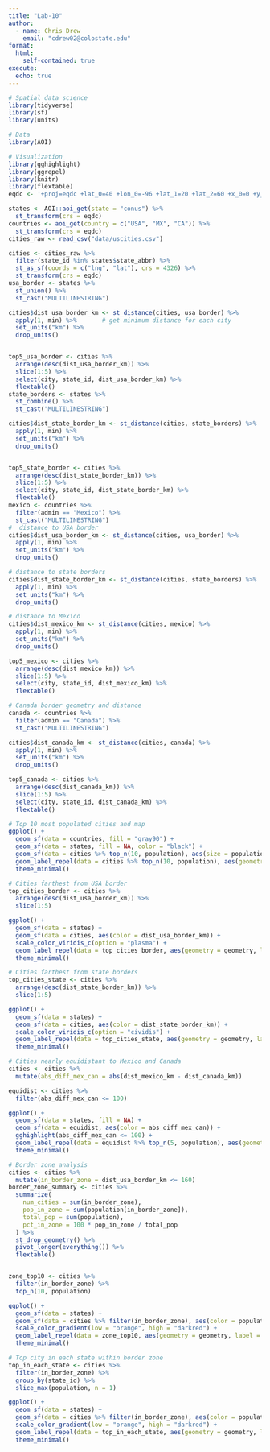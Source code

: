 ```yaml
---
title: "Lab-10"
author:
  - name: Chris Drew
    email: "cdrew02@colostate.edu"
format:
  html:
    self-contained: true
execute:
  echo: true
---
```


```r
# Spatial data science
library(tidyverse)
library(sf)
library(units)

# Data
library(AOI)

# Visualization
library(gghighlight)
library(ggrepel)
library(knitr)
library(flextable)
eqdc <- '+proj=eqdc +lat_0=40 +lon_0=-96 +lat_1=20 +lat_2=60 +x_0=0 +y_0=0 +datum=NAD83 +units=m +no_defs'

states <- AOI::aoi_get(state = "conus") %>%
  st_transform(crs = eqdc)
countries <- aoi_get(country = c("USA", "MX", "CA")) %>%
  st_transform(crs = eqdc)
cities_raw <- read_csv("data/uscities.csv")

cities <- cities_raw %>%
  filter(state_id %in% states$state_abbr) %>%
  st_as_sf(coords = c("lng", "lat"), crs = 4326) %>%
  st_transform(crs = eqdc)
usa_border <- states %>%
  st_union() %>%
  st_cast("MULTILINESTRING")

cities$dist_usa_border_km <- st_distance(cities, usa_border) %>%
  apply(1, min) %>%       # get minimum distance for each city
  set_units("km") %>%
  drop_units()


top5_usa_border <- cities %>%
  arrange(desc(dist_usa_border_km)) %>%
  slice(1:5) %>%
  select(city, state_id, dist_usa_border_km) %>%
  flextable()
state_borders <- states %>%
  st_combine() %>%
  st_cast("MULTILINESTRING")

cities$dist_state_border_km <- st_distance(cities, state_borders) %>%
  apply(1, min) %>%
  set_units("km") %>%
  drop_units()


top5_state_border <- cities %>%
  arrange(desc(dist_state_border_km)) %>%
  slice(1:5) %>%
  select(city, state_id, dist_state_border_km) %>%
  flextable()
mexico <- countries %>%
  filter(admin == "Mexico") %>%
  st_cast("MULTILINESTRING")
#  distance to USA border
cities$dist_usa_border_km <- st_distance(cities, usa_border) %>%
  apply(1, min) %>%
  set_units("km") %>%
  drop_units()

# distance to state borders
cities$dist_state_border_km <- st_distance(cities, state_borders) %>%
  apply(1, min) %>%
  set_units("km") %>%
  drop_units()

# distance to Mexico
cities$dist_mexico_km <- st_distance(cities, mexico) %>%
  apply(1, min) %>%
  set_units("km") %>%
  drop_units()

top5_mexico <- cities %>%
  arrange(desc(dist_mexico_km)) %>%
  slice(1:5) %>%
  select(city, state_id, dist_mexico_km) %>%
  flextable()

# Canada border geometry and distance
canada <- countries %>%
  filter(admin == "Canada") %>%
  st_cast("MULTILINESTRING")

cities$dist_canada_km <- st_distance(cities, canada) %>%
  apply(1, min) %>%
  set_units("km") %>%
  drop_units()

top5_canada <- cities %>%
  arrange(desc(dist_canada_km)) %>%
  slice(1:5) %>%
  select(city, state_id, dist_canada_km) %>%
  flextable()

# Top 10 most populated cities and map
ggplot() +
  geom_sf(data = countries, fill = "gray90") +
  geom_sf(data = states, fill = NA, color = "black") +
  geom_sf(data = cities %>% top_n(10, population), aes(size = population), color = "red") +
  geom_label_repel(data = cities %>% top_n(10, population), aes(geometry = geometry, label = city), stat = "sf_coordinates") +
  theme_minimal()

# Cities farthest from USA border
top_cities_border <- cities %>%
  arrange(desc(dist_usa_border_km)) %>%
  slice(1:5)

ggplot() +
  geom_sf(data = states) +
  geom_sf(data = cities, aes(color = dist_usa_border_km)) +
  scale_color_viridis_c(option = "plasma") +
  geom_label_repel(data = top_cities_border, aes(geometry = geometry, label = city), stat = "sf_coordinates") +
  theme_minimal()

# Cities farthest from state borders
top_cities_state <- cities %>%
  arrange(desc(dist_state_border_km)) %>%
  slice(1:5)

ggplot() +
  geom_sf(data = states) +
  geom_sf(data = cities, aes(color = dist_state_border_km)) +
  scale_color_viridis_c(option = "cividis") +
  geom_label_repel(data = top_cities_state, aes(geometry = geometry, label = city), stat = "sf_coordinates") +
  theme_minimal()

# Cities nearly equidistant to Mexico and Canada
cities <- cities %>%
  mutate(abs_diff_mex_can = abs(dist_mexico_km - dist_canada_km))

equidist <- cities %>%
  filter(abs_diff_mex_can <= 100)

ggplot() +
  geom_sf(data = states, fill = NA) +
  geom_sf(data = equidist, aes(color = abs_diff_mex_can)) +
  gghighlight(abs_diff_mex_can <= 100) +
  geom_label_repel(data = equidist %>% top_n(5, population), aes(geometry = geometry, label = city), stat = "sf_coordinates") +
  theme_minimal()

# Border zone analysis
cities <- cities %>%
  mutate(in_border_zone = dist_usa_border_km <= 160)
border_zone_summary <- cities %>%
  summarize(
    num_cities = sum(in_border_zone),
    pop_in_zone = sum(population[in_border_zone]),
    total_pop = sum(population),
    pct_in_zone = 100 * pop_in_zone / total_pop
  ) %>%
  st_drop_geometry() %>%
  pivot_longer(everything()) %>%
  flextable()


zone_top10 <- cities %>%
  filter(in_border_zone) %>%
  top_n(10, population)

ggplot() +
  geom_sf(data = states) +
  geom_sf(data = cities %>% filter(in_border_zone), aes(color = population)) +
  scale_color_gradient(low = "orange", high = "darkred") +
  geom_label_repel(data = zone_top10, aes(geometry = geometry, label = city), stat = "sf_coordinates") +
  theme_minimal()

# Top city in each state within border zone
top_in_each_state <- cities %>%
  filter(in_border_zone) %>%
  group_by(state_id) %>%
  slice_max(population, n = 1)

ggplot() +
  geom_sf(data = states) +
  geom_sf(data = cities %>% filter(in_border_zone), aes(color = population)) +
  scale_color_gradient(low = "orange", high = "darkred") +
  geom_label_repel(data = top_in_each_state, aes(geometry = geometry, label = city), stat = "sf_coordinates") +
  theme_minimal()


```


